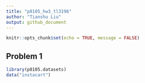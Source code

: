 ```yaml
---
title: "p8105_hw3_tl3196"
author: "Tianshu Liu"
output: github_document
---
```


```r
knitr::opts_chunk$set(echo = TRUE, message = FALSE)
```

## Problem 1
```r
library(p8105.datasets)
data("instacart")
```

